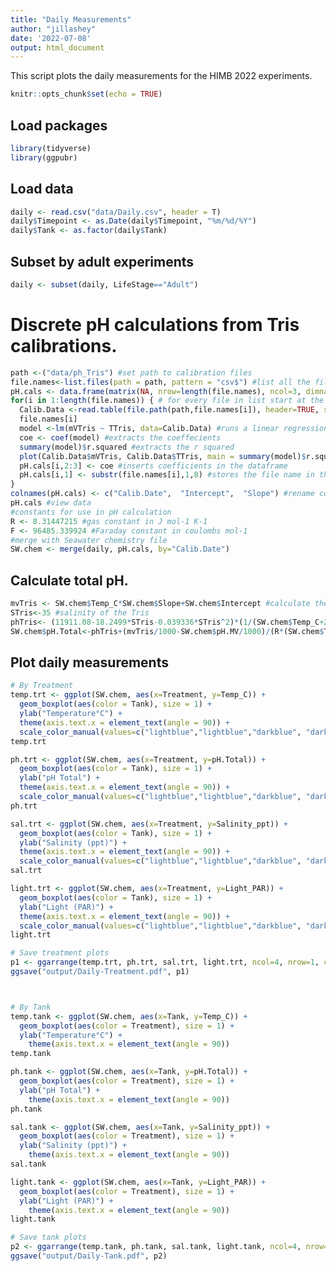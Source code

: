 ```yaml
---
title: "Daily Measurements"
author: "jillashey"
date: '2022-07-08'
output: html_document
---
```


This script plots the daily measurements for the HIMB 2022 experiments.

```r
knitr::opts_chunk$set(echo = TRUE)
```

## Load packages
```r
library(tidyverse)
library(ggpubr)
```

## Load data
```r
daily <- read.csv("data/Daily.csv", header = T)
daily$Timepoint <- as.Date(daily$Timepoint, "%m/%d/%Y")
daily$Tank <- as.factor(daily$Tank)
```

## Subset by adult experiments
```r
daily <- subset(daily, LifeStage=="Adult")
```

# Discrete pH calculations from Tris calibrations.
```r
path <-("data/ph_Tris") #set path to calibration files
file.names<-list.files(path = path, pattern = "csv$") #list all the file names in the folder to get only get the csv files
pH.cals <- data.frame(matrix(NA, nrow=length(file.names), ncol=3, dimnames=list(file.names,c("Date", "Intercept", "Slope")))) #generate a 3 column dataframe with specific column names
for(i in 1:length(file.names)) { # for every file in list start at the first and run this following function
  Calib.Data <-read.table(file.path(path,file.names[i]), header=TRUE, sep=",", na.string="NA", as.is=TRUE) #reads in the data files
  file.names[i]
  model <-lm(mVTris ~ TTris, data=Calib.Data) #runs a linear regression of mV as a function of temperature
  coe <- coef(model) #extracts the coeffecients
  summary(model)$r.squared #extracts the r squared
  plot(Calib.Data$mVTris, Calib.Data$TTris, main = summary(model)$r.squared) #plots the regression data
  pH.cals[i,2:3] <- coe #inserts coefficients in the dataframe
  pH.cals[i,1] <- substr(file.names[i],1,8) #stores the file name in the Date column
}
colnames(pH.cals) <- c("Calib.Date",  "Intercept",  "Slope") #rename columns
pH.cals #view data
#constants for use in pH calculation 
R <- 8.31447215 #gas constant in J mol-1 K-1 
F <- 96485.339924 #Faraday constant in coulombs mol-1
#merge with Seawater chemistry file
SW.chem <- merge(daily, pH.cals, by="Calib.Date")
```

## Calculate total pH. 
```r
mvTris <- SW.chem$Temp_C*SW.chem$Slope+SW.chem$Intercept #calculate the mV of the tris standard using the temperature mv relationships in the measured standard curves 
STris<-35 #salinity of the Tris
phTris<- (11911.08-18.2499*STris-0.039336*STris^2)*(1/(SW.chem$Temp_C+273.15))-366.27059+ 0.53993607*STris+0.00016329*STris^2+(64.52243-0.084041*STris)*log(SW.chem$Temp_C+273.15)-0.11149858*(SW.chem$Temp_C+273.15) #calculate the pH of the tris (Dickson A. G., Sabine C. L. and Christian J. R., SOP 6a)
SW.chem$pH.Total<-phTris+(mvTris/1000-SW.chem$pH.MV/1000)/(R*(SW.chem$Temp_C+273.15)*log(10)/F) #calculate the pH on the total scale (Dickson A. G., Sabine C. L. and Christian J. R., SOP 6a)
```

## Plot daily measurements 
```r
# By Treatment
temp.trt <- ggplot(SW.chem, aes(x=Treatment, y=Temp_C)) +
  geom_boxplot(aes(color = Tank), size = 1) +
  ylab("Temperature°C") +
  theme(axis.text.x = element_text(angle = 90)) +
  scale_color_manual(values=c("lightblue","lightblue","darkblue", "darkred", "pink", "pink"))
temp.trt

ph.trt <- ggplot(SW.chem, aes(x=Treatment, y=pH.Total)) +
  geom_boxplot(aes(color = Tank), size = 1) +
  ylab("pH Total") +
  theme(axis.text.x = element_text(angle = 90)) +
  scale_color_manual(values=c("lightblue","lightblue","darkblue", "darkred", "pink", "pink"))
ph.trt

sal.trt <- ggplot(SW.chem, aes(x=Treatment, y=Salinity_ppt)) +
  geom_boxplot(aes(color = Tank), size = 1) +
  ylab("Salinity (ppt)") +
  theme(axis.text.x = element_text(angle = 90)) +
  scale_color_manual(values=c("lightblue","lightblue","darkblue", "darkred", "pink", "pink"))
sal.trt

light.trt <- ggplot(SW.chem, aes(x=Treatment, y=Light_PAR)) +
  geom_boxplot(aes(color = Tank), size = 1) +
  ylab("Light (PAR)") +
  theme(axis.text.x = element_text(angle = 90)) +
  scale_color_manual(values=c("lightblue","lightblue","darkblue", "darkred", "pink", "pink"))
light.trt

# Save treatment plots
p1 <- ggarrange(temp.trt, ph.trt, sal.trt, light.trt, ncol=4, nrow=1, common.legend = TRUE, legend="bottom")
ggsave("output/Daily-Treatment.pdf", p1)



# By Tank
temp.tank <- ggplot(SW.chem, aes(x=Tank, y=Temp_C)) +
  geom_boxplot(aes(color = Treatment), size = 1) +
  ylab("Temperature°C") +
    theme(axis.text.x = element_text(angle = 90))
temp.tank

ph.tank <- ggplot(SW.chem, aes(x=Tank, y=pH.Total)) +
  geom_boxplot(aes(color = Treatment), size = 1) +
  ylab("pH Total") +
    theme(axis.text.x = element_text(angle = 90))
ph.tank

sal.tank <- ggplot(SW.chem, aes(x=Tank, y=Salinity_ppt)) +
  geom_boxplot(aes(color = Treatment), size = 1) +
  ylab("Salinity (ppt)") +
    theme(axis.text.x = element_text(angle = 90))
sal.tank

light.tank <- ggplot(SW.chem, aes(x=Tank, y=Light_PAR)) +
  geom_boxplot(aes(color = Treatment), size = 1) +
  ylab("Light (PAR)") +
    theme(axis.text.x = element_text(angle = 90))
light.tank

# Save tank plots
p2 <- ggarrange(temp.tank, ph.tank, sal.tank, light.tank, ncol=4, nrow=1, common.legend = TRUE, legend="bottom")
ggsave("output/Daily-Tank.pdf", p2)
```




















